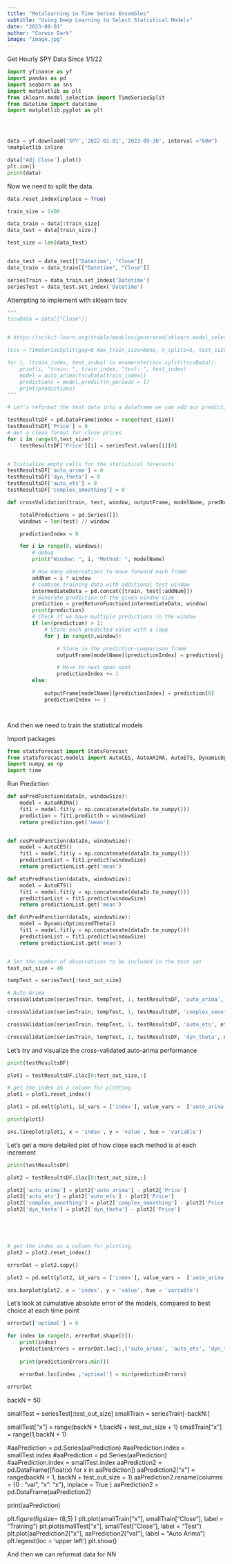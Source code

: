 ```yaml
---
title: "Metalearning in Time Series Ensembles"
subtitle: "Using Deep Learning to Select Statistical Models"
date: "2023-09-01"
author: "Corwin Dark"
image: "image.jpg"
---
```




Get Hourly SPY Data Since 1/1/22
```python
import yfinance as yf
import pandas as pd
import seaborn as sns
import matplotlib as plt
from sklearn.model_selection import TimeSeriesSplit
from datetime import datetime
import matplotlib.pyplot as plt




data = yf.download('SPY','2022-01-01','2023-09-30', interval ="60m")
%matplotlib inline

data['Adj Close'].plot()
plt.ion()
print(data)

```


Now we need to split the data.

``` python
data.reset_index(inplace = True)

```


```python
train_size = 2400

data_train = data[:train_size]
data_test = data[train_size:]

test_size = len(data_test)


data_test = data_test[["Datetime", "Close"]]
data_train = data_train[["Datetime", "Close"]]

seriesTrain = data_train.set_index('Datetime')
seriesTest = data_test.set_index('Datetime')


```


Attempting to implement with sklearn tscv 
```python
"""
tscvData = data[["Close"]]


# https://scikit-learn.org/stable/modules/generated/sklearn.model_selection.TimeSeriesSplit.html

tscv = TimeSeriesSplit(gap=0 max_train_size=None, n_splits=5, test_size=1)

for i, (train_index, test_index) in enumerate(tscv.split(tscvData)):
    print(i, "train: ", train_index, "test: ", test_index)
    model = auto_arima(tscvData[train_index])
    predictions = model.predict(n_periods = 1)
    print(predictions)
"""

```


``` python
# Let's reformat the test data into a dataframe we can add our predictions to

testResultsDF = pd.DataFrame(index = range(test_size))
testResultsDF['Price'] = 0
# Get a clean format for close prices
for i in range(0,test_size):
    testResultsDF['Price'][i] = seriesTest.values[i][0]


# Initialize empty cells for the statistical forecasts
testResultsDF['auto_arima'] = 0
testResultsDF['dyn_theta'] = 0
testResultsDF['auto_ets'] = 0
testResultsDF['complex_smoothing'] = 0

```


``` python
def crossValidation(train, test, window, outputFrame, modelName, predReturnFunction):

    totalPredictions = pd.Series([])
    windows = len(test) // window

    predictionIndex = 0

    for i in range(0, windows):
        # debug
        print("Window: ", i, "Method: ", modelName)

        # How many observations to move forward each frame
        addNum = i * window
        # Combine training data with additional test window
        intermediateData = pd.concat([train, test[:addNum]])
        # Generate prediction of the given window size
        prediction = predReturnFunction(intermediateData, window)
        print(prediction)
        # Check if we have multiple predictions in the window
        if len(prediction) > 1:
            # Store each predicted value with a loop
            for j in range(0,window):

                # Store in the prediction-comparison frame
                outputFrame[modelName][predictionIndex] = prediction[j]

                # Move to next open spot
                predictionIndex += 1 
        else:
            
            outputFrame[modelName][predictionIndex] = prediction[0]
            predictionIndex += 1




```

And then we need to train the statistical models


Import packages
```python
from statsforecast import StatsForecast
from statsforecast.models import AutoCES, AutoARIMA, AutoETS, DynamicOptimizedTheta
import numpy as np
import time
```

Run Prediction
```python

def aaPredFunction(dataIn, windowSize):
    model = AutoARIMA()
    fit1 = model.fit(y = np.concatenate(dataIn.to_numpy()))
    prediction = fit1.predict(h = windowSize)
    return prediction.get('mean')


def cesPredFunction(dataIn, windowSize):
    model = AutoCES()
    fit1 = model.fit(y = np.concatenate(dataIn.to_numpy()))
    predictionList = fit1.predict(windowSize)
    return predictionList.get('mean')

def etsPredFunction(dataIn, windowSize):
    model = AutoETS()
    fit1 = model.fit(y = np.concatenate(dataIn.to_numpy()))
    predictionList = fit1.predict(windowSize)
    return predictionList.get('mean')

def dotPredFunction(dataIn, windowSize):
    model = DynamicOptimizedTheta()
    fit1 = model.fit(y = np.concatenate(dataIn.to_numpy()))
    predictionList = fit1.predict(windowSize)
    return predictionList.get('mean')


# Set the number of observations to be included in the test set
test_out_size = 40

tempTest = seriesTest[:test_out_size]

# Auto Arima
crossValidation(seriesTrain, tempTest, 1, testResultsDF, 'auto_arima', aaPredFunction)

crossValidation(seriesTrain, tempTest, 1, testResultsDF, 'complex_smoothing', cesPredFunction)

crossValidation(seriesTrain, tempTest, 1, testResultsDF, 'auto_ets', etsPredFunction)

crossValidation(seriesTrain, tempTest, 1, testResultsDF, 'dyn_theta', dotPredFunction)


```


Let's try and visualize the cross-validated auto-arima performance

``` python

print(testResultsDF)

plot1 = testResultsDF.iloc[0:test_out_size,:]

# get the index as a column for plotting
plot1 = plot1.reset_index()

plot1 = pd.melt(plot1, id_vars = ['index'], value_vars =  ['auto_arima', 'auto_ets', 'complex_smoothing', 'dyn_theta', 'Price'])

print(plot1)

sns.lineplot(plot1, x = 'index', y = 'value', hue = 'variable')


```

Let's get a more detailed plot of how close each method is at each increment

``` python

print(testResultsDF)

plot2 = testResultsDF.iloc[0:test_out_size,:]

plot2['auto_arima'] = plot2['auto_arima'] - plot2['Price']
plot2['auto_ets'] = plot2['auto_ets'] - plot2['Price']
plot2['complex_smoothing'] = plot2['complex_smoothing'] - plot2['Price']
plot2['dyn_theta'] = plot2['dyn_theta'] - plot2['Price']





# get the index as a column for plotting
plot2 = plot2.reset_index()

errorDat = plot2.copy()

plot2 = pd.melt(plot2, id_vars = ['index'], value_vars =  ['auto_arima', 'auto_ets', 'complex_smoothing', 'dyn_theta'])

sns.barplot(plot2, x = 'index', y = 'value', hue = 'variable')


```


Let's look at cumulative absolute error of the models, compared to best choice at each time point

```python


errorDat['optimal'] = 0

for index in range(0, errorDat.shape[0]):
    print(index)
    predictionErrors = errorDat.loc[:,('auto_arima', 'auto_ets', 'dyn_theta', 'complex_smoothing') ]
    
    print(predictionErrors.min())

    errorDat.loc[index ,'optimal'] = min(predictionErrors)
   
errorDat

```



backN = 50

smallTest = seriesTest[:test_out_size]
smallTrain = seriesTrain[-backN:]

smallTest["x"] = range(backN + 1,backN + test_out_size + 1)
smallTrain["x"] = range(1,backN + 1)

#aaPrediction = pd.Series(aaPrediction)
#aaPrediction.index = smallTest.index
#aaPrediction = pd.Series(aaPrediction)
#aaPrediction.index = smallTest.index
aaPrediction2 = pd.DataFrame([float(x) for x in aaPrediction])
aaPrediction2["x"] = range(backN + 1, backN + test_out_size + 1)
aaPrediction2.rename(columns = {0 : "val", "x": "x"}, inplace = True )
aaPrediction2 = pd.DataFrame(aaPrediction2)

print(aaPrediction)

plt.figure(figsize= (8,5) )
plt.plot(smallTrain["x"], smallTrain["Close"], label = "Training")
plt.plot(smallTest["x"], smallTest["Close"], label = "Test")
plt.plot(aaPrediction2["x"], aaPrediction2["val"], label = "Auto Arima")
plt.legend(loc = 'upper left')
plt.show()



And then we can reformat data for NN









